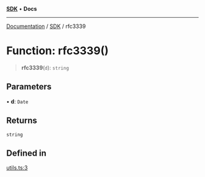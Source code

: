 [**SDK**](../index.mdx) • **Docs**

***

[Documentation](../../index.mdx) / [SDK](../README.mdx) / rfc3339

# Function: rfc3339()

> **rfc3339**(`d`): `string`

## Parameters

• **d**: `Date`

## Returns

`string`

## Defined in

[utils.ts:3](https://github.com/monerium/js-monorepo/blob/1f07b3662d18c631941e215c70068d205e95c304/packages/sdk/src/utils.ts#L3)
